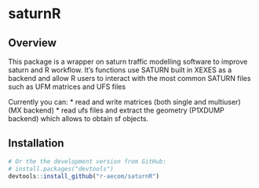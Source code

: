 # saturnR
## Overview
This package is a wrapper on saturn traffic modelling software to improve saturn and R workflow. It's functions use SATURN built in XEXES as a backend and allow R users to interact with the most common SATURN files such as UFM matrices and UFS files

Currently you can:
* read and write matrices (both single and multiuser) (MX backend)
* read ufs files and extract the geometry (P1XDUMP backend) which allows to obtain sf objects.

## Installation

```r
# Or the the development version from GitHub:
# install.packages("devtools")
devtools::install_github("r-aecom/saturnR")
```
